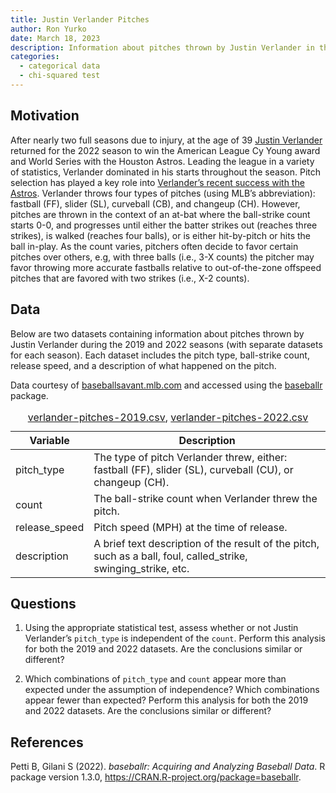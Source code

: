 ```yaml
---
title: Justin Verlander Pitches
author: Ron Yurko
date: March 18, 2023
description: Information about pitches thrown by Justin Verlander in the 2019 and 2022 MLB seasons
categories:
  - categorical data
  - chi-squared test
---
```


## Motivation

After nearly two full seasons due to injury, at the age of 39 [Justin Verlander](https://www.baseball-reference.com/players/v/verlaju01.shtml) returned for the 2022 season to win the American League Cy Young award and World Series with the Houston Astros. Leading the league in a variety of statistics, Verlander dominated in his starts throughout the season. Pitch selection has played a key role into [Verlander's recent success with the Astros](https://www.usatoday.com/story/sports/mlb/2018/10/13/how-justin-verlander-became-better-pitcher-astros/1628624002/). Verlander throws four types of pitches (using MLB's abbreviation): fastball (FF), slider (SL), curveball (CB), and changeup (CH). However, pitches are thrown in the context of an at-bat where the ball-strike count starts 0-0, and progresses until either the batter strikes out (reaches three strikes), is walked (reaches four balls), or is either hit-by-pitch or hits the ball in-play. As the count varies, pitchers often decide to favor certain pitches over others, e.g, with three balls (i.e., 3-X counts) the pitcher may favor throwing more accurate fastballs relative to out-of-the-zone offspeed pitches that are favored with two strikes (i.e., X-2 counts). 

## Data

Below are two datasets containing information about pitches thrown by Justin Verlander during the 2019 and 2022 seasons (with separate datasets for each season). Each dataset  includes the pitch type, ball-strike count, release speed, and a description of what happened on the pitch.

Data courtesy of [baseballsavant.mlb.com](https://baseballsavant.mlb.com/) and accessed using the [baseballr](https://billpetti.github.io/baseballr/) package.

| Variable | Description |
|----|-------------|
| pitch_type |	The type of pitch Verlander threw, either: fastball (FF), slider (SL), curveball (CU), or changeup (CH). |
| count |	The ball-strike count when Verlander threw the pitch. |
| release_speed |	Pitch speed (MPH) at the time of release. |
| description | 	A brief text description of the result of the pitch, such as a ball, foul, called_strike, swinging_strike, etc. |

: [verlander-pitches-2019.csv](../data/verlander-pitches-2019.csv), [verlander-pitches-2022.csv](../data/verlander-pitches-2022.csv)



## Questions

1. Using the appropriate statistical test, assess whether or not Justin Verlander's `pitch_type` is independent of the `count`. Perform this analysis for both the 2019 and 2022 datasets. Are the conclusions similar or different?

2. Which combinations of `pitch_type` and `count` appear more than expected under the assumption of independence? Which combinations appear fewer than expected? Perform this analysis for both the 2019 and 2022 datasets. Are the conclusions similar or different?


## References

Petti B, Gilani S (2022). _baseballr: Acquiring and Analyzing Baseball
  Data_. R package version 1.3.0,
  <https://CRAN.R-project.org/package=baseballr>.
  


